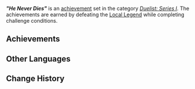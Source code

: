{{Achievement Set Infobox
|title        = "He Never Dies"
|primogems    = {{Achievement/Primogems|"He Never Dies" (Achievement)}}
|total        = {{Achievement/Total|"He Never Dies" (Achievement)}}
|category     = Duelist: Series I
}}
'''''"He Never Dies"''''' is an [[achievement]] set in the category ''[[Duelist: Series I]]''. The achievements are earned by defeating the [[Local Legend]] {{Enemy|"He Never Dies"|text="He Never Dies" — Dragon Defier}} while completing challenge conditions.

==Achievements==
{{Achievements by Category Table|"He Never Dies" (Achievement)}}
<!--
==Trivia==
* 
-->
==Other Languages==
{{Other Languages
|en       = "He Never Dies"
|zhs      = 「不死」
|zhs_rm   = 
|zht      = 「不死」
|zht_rm   = 
|zh_tl    = 
|ja       = 「アンデッド」
|ja_rm    = "Andeddo"
|ja_tl    = "Undead"
|ko       = 「불사」
|ko_tl    = "Undying"
|es       = El Inmortal
|es_tl    = The Immortal One
|fr       = Lui qui ne meut jamais
|fr_tl    = He Who Never Moves
|ru       = «Никогда Не Умирающий»
|ru_tl    = "Never Dying"
|th       = "He Never Dies"
|vi       = "Bất Tử"
|vi_tl    = 
|de       = „Der Unsterbliche“
|de_tl    = "The Immortal One"
|id       = "He Never Dies"
|pt       = "Nunca Morre"
|pt_tl    = 
|tr       = "Ölmeyen"
|tr_tl    = 
|it       = L'Imperituro
|it_tl    = 
}}

==Change History==
{{Change History|5.0}}
<!--
==References==
{{Reflist}}
-->